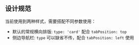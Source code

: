 
<Meta of={TabStories} />

## 设计规范

当前使用到两种样式，需要搭配不同参数使用：

* 默认的常规横向排版: `type: 'card'` 配合 `tabPosition: top`
* 侧边导航栏: `type` 可以缺省不传，配合 `tabPosition: left` 使用
